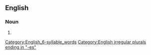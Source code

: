 {{also|abiogéneses|abiogenèses|abiogêneses}}
==English==

===Noun===
{{head|en|noun form}}

# {{plural of|en|abiogenesis}}

[[Category:English_6-syllable_words]]

[[Category:English irregular plurals ending in "-es"]]